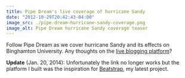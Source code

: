 ```yaml
---
title: Pipe Dream's live coverage of hurricane Sandy
date: "2012-10-29T20:42:43-04:00"
image_src: ./pipe-dream-hurricane-sandy-coverage.png
image_alt: Pipe Dream hurricane Sandy coverage teaser
---
```


Follow Pipe Dream as we cover hurricane Sandy and its effects on Binghamton University. Any thoughts on the [live blogging platform](http://www.bupipedream.com/live/storm/)?

**Update** (Jan. 20, 2014): Unfortunately the link no longer works but the platform I built was the inspiration for [Beatstrap](http://beatstrap.me/), my latest project.
